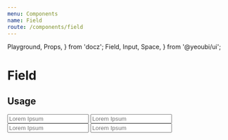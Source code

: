 ```yaml
---
menu: Components
name: Field
route: /components/field
---
```


  Playground,
  Props,
} from 'docz';
  Field,
  Input,
  Space,
} from '@yeoubi/ui';

# Field

<Props of={Field} />

## Usage

<Playground>
  <Space mr={8}>
    <Field label="Label" color="#4D4D4D" inline>
      <Space pv={8} ph={12}>
        <Input level={1} placeholder="Lorem Ipsum" border="#D4D4D4" />
      </Space>
    </Field>
  </Space>
  <Field label="Label" color="#4D4D4D" level={4} inline>
    <Space pv={8} ph={12}>
      <Input level={1} type="password" placeholder="Lorem Ipsum" border="#D4D4D4" />
    </Space>
  </Field>
  <Space mt={8}>
    <Field label="Label" color="#4D4D4D">
      <Space pv={8} ph={12}>
        <Input level={1} placeholder="Lorem Ipsum" border="#D4D4D4" full />
      </Space>
    </Field>
  </Space>
  <Space mt={8}>
    <Field label="Label" color="#4D4D4D" inline>
      <Space pv={8} ph={12}>
        <Input as="textarea" level={1} placeholder="Lorem Ipsum" border="#D4D4D4" />
      </Space>
    </Field>
  </Space>
</Playground>
